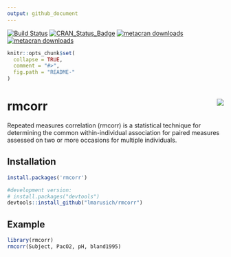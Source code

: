 ```yaml
---
output: github_document
---
```


[![Build Status](https://travis-ci.org/lmarusich/rmcorr.svg?branch=master)](https://travis-ci.org/lmarusich/rmcorr)
[![CRAN_Status_Badge](https://www.r-pkg.org/badges/version/rmcorr)](https://cran.r-project.org/package=rmcorr)
[![metacran downloads](https://cranlogs.r-pkg.org/badges/grand-total/rmcorr)](https://cran.r-project.org/package=rmcorr)
[![metacran downloads](https://cranlogs.r-pkg.org/badges/rmcorr)](https://cran.r-project.org/package=rmcorr)


<!-- README.md is generated from README.Rmd. Please edit that file -->

```r
knitr::opts_chunk$set(
  collapse = TRUE,
  comment = "#>",
  fig.path = "README-"
)
```

# rmcorr <img src="man/figures/logo.png" align="right" />

Repeated measures correlation (rmcorr) is a statistical technique for determining the common within-individual association for paired measures assessed on two or more occasions for multiple individuals.

## Installation

```r
install.packages('rmcorr')

#development version:
# install.packages("devtools")
devtools::install_github("lmarusich/rmcorr")
```

## Example


```r

library(rmcorr)
rmcorr(Subject, PacO2, pH, bland1995)

```

